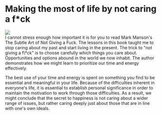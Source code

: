 # Making the most of life by not caring a f\*ck

<div class='flex justify-center'>
  <img
    src='https://jamesclear.com/wp-content/uploads/2016/08/The-Subtle-Art-of-Not-Giving-a-Fuck-by-Mark-Manson.png'
    class='w-40'
  />
</div>

<div class='text-justify'>
I cannot stress enough how important it is for you to read Mark Manson's The Subtle Art of Not Giving a Fuck. The lessons in this book taught me to stop caring about my past and start living in the present. The trick to "not giving a f\*ck" is to choose carefully which things you care about. Opportunities and options abound in the world we now inhabit. The author demonstrates how we might learn to prioritize our time and energy effectively.

The best use of your time and energy is spent on something you find to be essential and meaningful in your life. Because of the difficulties inherent in everyone's life, it is essential to establish personal significance in order to maintain the motivation to work through those difficulties. As a result, we might conclude that the secret to happiness is not caring about a wider range of issues, but rather caring deeply just about those that are in line with one's own ideals.

</div>
